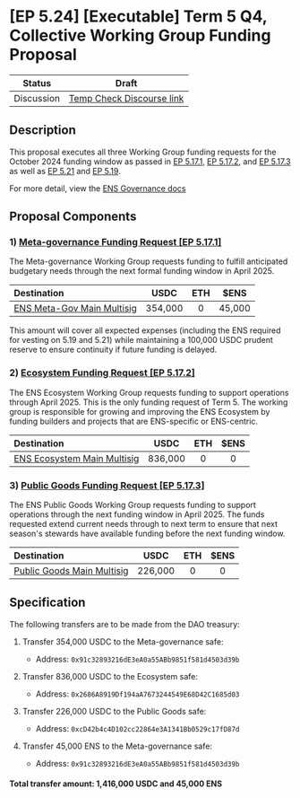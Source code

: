 # [EP 5.24] [Executable] Term 5 Q4, Collective Working Group Funding Proposal

| Status | Draft |
| ------ | ----- |
| Discussion | [Temp Check Discourse link](https://discuss.ens.domains/t/ep-5-24-executable-term-5-q4-collective-working-group-funding-proposal/19801) |

## Description

This proposal executes all three Working Group funding requests for the October 2024 funding window as passed in [EP 5.17.1](https://discuss.ens.domains/t/5-17-1-social-funding-request-ens-meta-governance-working-group-term-5-oct-window/19677), [EP 5.17.2](https://discuss.ens.domains/t/5-17-2-social-funding-request-ens-ecosystem-working-group/19678), and [EP 5.17.3](https://discuss.ens.domains/t/5-17-3-social-funding-request-ens-public-goods-working-group/19679) as well as [EP 5.21](https://snapshot.org/#/ens.eth/proposal/0x5067725bef9cde0de0024adedb653a7a1752aefa726adf628b77048d85821a6d) and [EP 5.19](https://snapshot.org/#/ens.eth/proposal/0xfa54ff2b55f0495c96ec2d8645241bcff48ca6afe1f4925fb51f29c4667252df).

For more detail, view the [ENS Governance docs](https://basics.ensdao.org/funding-requests/funding-requests)

## Proposal Components

### 1) [Meta-governance Funding Request [EP 5.17.1]](https://discuss.ens.domains/t/5-17-1-social-funding-request-ens-meta-governance-working-group-term-5-oct-window/19677)

The Meta-governance Working Group requests funding to fulfill anticipated budgetary needs through the next formal funding window in April 2025.

| Destination | USDC | ETH | $ENS |
|:------------|:----:|:---:|:----:|
| [ENS Meta-Gov Main Multisig](https://etherscan.io/address/0x91c32893216dE3eA0a55ABb9851f581d4503d39b) | 354,000 | 0 | 45,000 |

This amount will cover all expected expenses (including the ENS required for vesting on 5.19 and 5.21) while maintaining a 100,000 USDC prudent reserve to ensure continuity if future funding is delayed.

### 2) [Ecosystem Funding Request [EP 5.17.2]](https://discuss.ens.domains/t/5-17-2-social-funding-request-ens-ecosystem-working-group/19678)

The ENS Ecosystem Working Group requests funding to support operations through April 2025. This is the only funding request of Term 5. The working group is responsible for growing and improving the ENS Ecosystem by funding builders and projects that are ENS-specific or ENS-centric.

| Destination | USDC | ETH | $ENS |
|:------------|:----:|:---:|:----:|
| [ENS Ecosystem Main Multisig](https://etherscan.io/address/0x2686a8919df194aa7673244549e68d42c1685d03) | 836,000 | 0 | 0 |

### 3) [Public Goods Funding Request [EP 5.17.3]](https://discuss.ens.domains/t/5-17-3-social-funding-request-ens-public-goods-working-group/19679)

The ENS Public Goods Working Group requests funding to support operations through the next funding window in April 2025. The funds requested extend current needs through to next term to ensure that next season's stewards have available funding before the next funding window.

| Destination | USDC | ETH | $ENS |
|:------------|:----:|:---:|:----:|
| [Public Goods Main Multisig](https://etherscan.io/address/0xcD42b4c4D102cc22864e3A1341Bb0529c17fD87d) | 226,000 | 0 | 0 |

## Specification

The following transfers are to be made from the DAO treasury:

1. Transfer 354,000 USDC to the Meta-governance safe:
   - Address: `0x91c32893216dE3eA0a55ABb9851f581d4503d39b`

2. Transfer 836,000 USDC to the Ecosystem safe:
   - Address: `0x2686A8919Df194aA7673244549E68D42C1685d03`

3. Transfer 226,000 USDC to the Public Goods safe:
   - Address: `0xcD42b4c4D102cc22864e3A1341Bb0529c17fD87d`

4. Transfer 45,000 ENS to the Meta-governance safe:
   - Address: `0x91c32893216dE3eA0a55ABb9851f581d4503d39b`

#### Total transfer amount: 1,416,000 USDC and 45,000 ENS